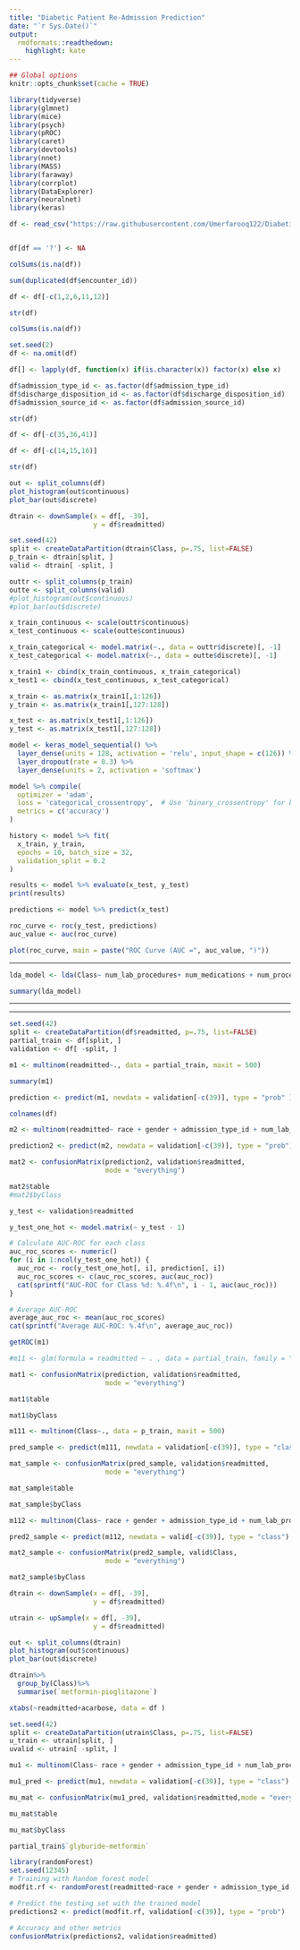---
title: "Diabetic Patient Re-Admission Prediction"
date: "`r Sys.Date()`"
output:
  rmdformats::readthedown:
    highlight: kate
---

```{r setup, include=FALSE}
## Global options
knitr::opts_chunk$set(cache = TRUE)

library(tidyverse)
library(glmnet)
library(mice)
library(psych)
library(pROC)
library(caret)
library(devtools)
library(nnet)
library(MASS)
library(faraway)
library(corrplot)
library(DataExplorer)
library(neuralnet)
library(keras)

```


```{r message=FALSE, warning=FALSE}
df <- read_csv("https://raw.githubusercontent.com/Umerfarooq122/Diabetic-Patients-Re-admission-Prediction/main/diabetic_data.csv")
```

```{r}

```


```{r}
df[df == '?'] <- NA
```


```{r}
colSums(is.na(df))
```
```{r}
sum(duplicated(df$encounter_id))
```


```{r}
df <- df[-c(1,2,6,11,12)]
```

```{r}
str(df)
```

```{r}
colSums(is.na(df))
```


```{r}
set.seed(2)
df <- na.omit(df)
```

```{r}
df[] <- lapply(df, function(x) if(is.character(x)) factor(x) else x)
```

```{r}
df$admission_type_id <- as.factor(df$admission_type_id)
df$discharge_disposition_id <- as.factor(df$discharge_disposition_id)
df$admission_source_id <- as.factor(df$admission_source_id)
```

```{r}
str(df)
```




```{r}
df <- df[-c(35,36,41)]
```

```{r}
df <- df[-c(14,15,16)]
```


```{r}
str(df)
```





```{r warning=FALSE , message=FALSE}
out <- split_columns(df)
plot_histogram(out$continuous)
plot_bar(out$discrete)
```



 
```{r}
dtrain <- downSample(x = df[, -39],
                     y = df$readmitted)
```


```{r}
set.seed(42)
split <- createDataPartition(dtrain$Class, p=.75, list=FALSE)
p_train <- dtrain[split, ]
valid <- dtrain[ -split, ]
```

```{r warning=FALSE , message=FALSE}
outtr <- split_columns(p_train)
outte <- split_columns(valid)
#plot_histogram(out$continuous)
#plot_bar(out$discrete)
```

```{r}
x_train_continuous <- scale(outtr$continuous)
x_test_continuous <- scale(outte$continuous)
```


```{r}
x_train_categorical <- model.matrix(~., data = outtr$discrete)[, -1]
x_test_categorical <- model.matrix(~., data = outte$discrete)[, -1]
```



```{r}
x_train1 <- cbind(x_train_continuous, x_train_categorical)
x_test1 <- cbind(x_test_continuous, x_test_categorical)

```

```{r}
x_train <- as.matrix(x_train1[,1:126])
y_train <- as.matrix(x_train1[,127:128])
```

```{r}
x_test <- as.matrix(x_test1[,1:126])
y_test <- as.matrix(x_test1[,127:128])
```


```{r}
model <- keras_model_sequential() %>%
  layer_dense(units = 128, activation = 'relu', input_shape = c(126)) %>%
  layer_dropout(rate = 0.3) %>%
  layer_dense(units = 2, activation = 'softmax')

```
```{r}
model %>% compile(
  optimizer = 'adam',
  loss = 'categorical_crossentropy',  # Use 'binary_crossentropy' for binary classification
  metrics = c('accuracy')
)
```


```{r}
history <- model %>% fit(
  x_train, y_train,
  epochs = 10, batch_size = 32,
  validation_split = 0.2
)
```

```{r}
results <- model %>% evaluate(x_test, y_test)
print(results)
```
```{r}
predictions <- model %>% predict(x_test)
```

```{r}
roc_curve <- roc(y_test, predictions)
auc_value <- auc(roc_curve)
```
```{r}
plot(roc_curve, main = paste("ROC Curve (AUC =", auc_value, ")"))
```


***


```{r}
lda_model <- lda(Class~ num_lab_procedures+ num_medications + num_procedures + time_in_hospital + number_inpatient + number_outpatient + number_diagnoses , data = p_train, penalty = .1)
```

```{r}
summary(lda_model)
```


***







***


```{r}
set.seed(42)
split <- createDataPartition(df$readmitted, p=.75, list=FALSE)
partial_train <- df[split, ]
validation <- df[ -split, ]
```



```{r}
m1 <- multinom(readmitted~., data = partial_train, maxit = 500)
```
```{r}
summary(m1)
```



```{r}
prediction <- predict(m1, newdata = validation[-c(39)], type = "prob" )
```

```{r}
colnames(df)
```

```{r}

m2 <- multinom(readmitted~ race + gender + admission_type_id + num_lab_procedures+ num_medications + num_procedures + time_in_hospital + number_inpatient + number_outpatient + number_diagnoses + A1Cresult + metformin + glimepiride + glipizide + glyburide + pioglitazone + rosiglitazone + insulin + change + diabetesMed, data = partial_train, maxit = 500)

```

```{r}
prediction2 <- predict(m2, newdata = validation[-c(39)], type = "prob")
```

```{r}
mat2 <- confusionMatrix(prediction2, validation$readmitted, 
                        mode = "everything")
```

```{r}
mat2$table
#mat2$byClass


```

```{r}
y_test <- validation$readmitted
```


```{r}
y_test_one_hot <- model.matrix(~ y_test - 1)

# Calculate AUC-ROC for each class
auc_roc_scores <- numeric()
for (i in 1:ncol(y_test_one_hot)) {
  auc_roc <- roc(y_test_one_hot[, i], prediction[, i])
  auc_roc_scores <- c(auc_roc_scores, auc(auc_roc))
  cat(sprintf("AUC-ROC for Class %d: %.4f\n", i - 1, auc(auc_roc)))
}

# Average AUC-ROC
average_auc_roc <- mean(auc_roc_scores)
cat(sprintf("Average AUC-ROC: %.4f\n", average_auc_roc))
```


```{r}
getROC(m1)
```



```{r}
#m11 <- glm(formula = readmitted ~ . , data = partial_train, family = "binomial")
```


```{r}
mat1 <- confusionMatrix(prediction, validation$readmitted, 
                        mode = "everything")
```

```{r}
mat1$table
```

```{r}
mat1$byClass
```



```{r}
m111 <- multinom(Class~., data = p_train, maxit = 500)
```

```{r}
pred_sample <- predict(m111, newdata = validation[-c(39)], type = "class")
```

```{r}
mat_sample <- confusionMatrix(pred_sample, validation$readmitted, 
                        mode = "everything")
```

```{r}
mat_sample$table
```

```{r}
mat_sample$byClass
```

```{r}
m112 <- multinom(Class~ race + gender + admission_type_id + num_lab_procedures+ num_medications + num_procedures + time_in_hospital + number_inpatient + number_outpatient + number_diagnoses + A1Cresult + metformin + glimepiride + glipizide + glyburide + pioglitazone + rosiglitazone + insulin + change + diabetesMed, data = p_train, maxit = 500)
```
```{r}
pred2_sample <- predict(m112, newdata = valid[-c(39)], type = "class")
```

```{r}
mat2_sample <- confusionMatrix(pred2_sample, valid$Class, 
                        mode = "everything")
```

```{r}
mat2_sample$byClass
```
```{r}
dtrain <- downSample(x = df[, -39],
                     y = df$readmitted)
```

```{r}
utrain <- upSample(x = df[, -39],
                     y = df$readmitted)
```


```{r warning=FALSE , message=FALSE}
out <- split_columns(dtrain)
plot_histogram(out$continuous)
plot_bar(out$discrete)
```

```{r}
dtrain%>%
  group_by(Class)%>%
  summarise(`metformin-pioglitazone`)
```



```{r}
xtabs(~readmitted+acarbose, data = df )
```


```{r}
set.seed(42)
split <- createDataPartition(utrain$Class, p=.75, list=FALSE)
u_train <- utrain[split, ]
uvalid <- utrain[ -split, ]
```




```{r}
mu1 <- multinom(Class~ race + gender + admission_type_id + num_lab_procedures+ num_medications + num_procedures + time_in_hospital + number_inpatient + number_outpatient + number_diagnoses + A1Cresult + metformin + glimepiride + glipizide + glyburide + pioglitazone + rosiglitazone + insulin + change + diabetesMed, data = u_train, maxit = 500)
```

```{r}
mu1_pred <- predict(mu1, newdata = validation[-c(39)], type = "class")
```

```{r}
mu_mat <- confusionMatrix(mu1_pred, validation$readmitted,mode = "everything")
```

```{r}
mu_mat$table
```


```{r}
mu_mat$byClass
```

```{r}
partial_train$`glyburide-metformin`
```


```{r}
library(randomForest)
set.seed(12345)
# Training with Random forest model
modfit.rf <- randomForest(readmitted~race + gender + admission_type_id + num_lab_procedures+ num_medications + num_procedures + time_in_hospital + number_inpatient + number_outpatient + number_diagnoses + A1Cresult + metformin + glimepiride + glipizide + glyburide + pioglitazone + rosiglitazone + insulin + change + diabetesMed , data=partial_train)

# Predict the testing set with the trained model
predictions2 <- predict(modfit.rf, validation[-c(39)], type = "prob")

# Accuracy and other metrics
confusionMatrix(predictions2, validation$readmitted)
```

```{r}

```

